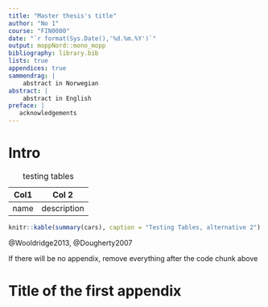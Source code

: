 ---
title: "Master thesis's title"
author: "No 1"
course: "FIN0000"
date: "`r format(Sys.Date(),'%d.%m.%Y')`"
output: moppNord::mono_mopp
bibliography: library.bib
lists: true
appendices: true
sammendrag: |
    abstract in Norwegian
abstract: |
    abstract in English
preface: |
   acknowledgements
---

<!-- If you want to write your MOPP in Norwegian, you should add `lang: nb` above -->


# Intro

| Col1  | Col 2      |
| ------|------------|
| name  | description|

Table: testing tables

```{r}
knitr::kable(summary(cars), caption = "Testing Tables, alternative 2")
```


\lipsum[2-20]

\begin{figure}
\includegraphics{nordlogono}
\caption{testin figure}
\end{figure}

@Wooldridge2013, @Dougherty2007


```{=latex}
\Appendices
```

<!-- If you have Appendices, create a new chapter with a desired appendix.-->
If there will be no appendix, remove everything after the code chunk above


# Title of the first appendix



```{=latex}
\MyRefs
```
